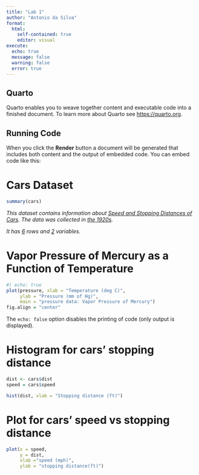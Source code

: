 ---
title: "Lab 1"
author: "Antonio da Silva"
format: 
  html:
    self-contained: true
    editor: visual
execute: 
  echo: true
  message: false
  warning: false
  error: true
---

## Quarto

Quarto enables you to weave together content and executable code into a finished document. To learn more about Quarto see <https://quarto.org>.

## Running Code

When you click the **Render** button a document will be generated that includes both content and the output of embedded code. You can embed code like this:

# Cars Dataset

```{r}
summary(cars)
```

*This dataset contains information about [Speed and Stopping Distances of Cars]{.underline}. The data was collected in [the 1920s]{.underline}.*

*It has [6]{.underline} rows and [2]{.underline} variables.*

# Vapor Pressure of Mercury as a Function of Temperature

```{r}
#| echo: true
plot(pressure, xlab = "Temperature (deg C)",
     ylab = "Pressure (mm of Hg)",
     main = "pressure data: Vapor Pressure of Mercury")
fig.align = "center"
```

The `echo: false` option disables the printing of code (only output is displayed).

# Histogram for cars' stopping distance

```{r}
dist <- cars$dist
speed = cars$speed

hist(dist, xlab = "Stopping distance (ft)")

```

# Plot for cars' speed vs stopping distance

```{r}
plot(x = speed, 
     y = dist,
     xlab ="speed (mph)",
     ylab = "stopping distance(ft)")
```

